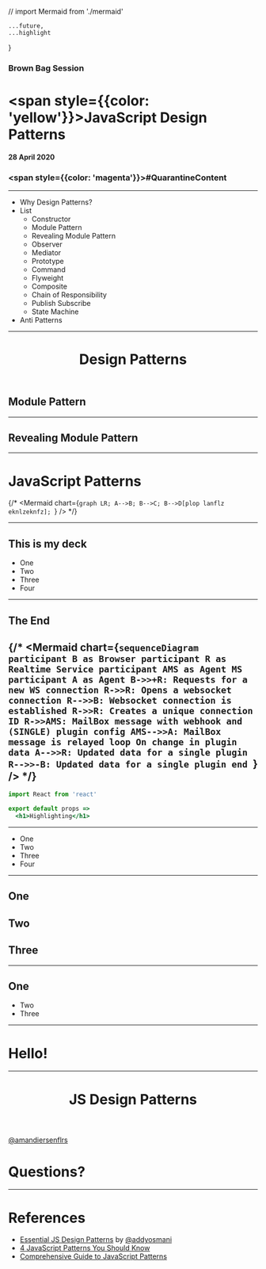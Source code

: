 // import Mermaid from './mermaid'

    ...future,
    ...highlight
}

### Brown Bag Session


# <span style={{color: 'yellow'}}>JavaScript</span> Design Patterns

#### 28 April 2020
### <span style={{color: 'magenta'}}>#QuarantineContent</span>
---

- Why Design Patterns?
- List
    - Constructor
    - Module Pattern
    - Revealing Module Pattern
    - Observer
    - Mediator
    - Prototype
    - Command
    - Flyweight
    - Composite
    - Chain of Responsibility
    - Publish Subscribe
    - State Machine
- Anti Patterns
---
<Header>

# Design Patterns

</Header>

## Module Pattern

---

## Revealing Module Pattern

---

# JavaScript Patterns
{/* <Mermaid
        chart={`graph LR;
A-->B;
B-->C;
B-->D[plop lanflz eknlzeknfz];
      `}
      /> */}

---

## This is my deck
- One
- Two
- Three
- Four

---

## The End
{/* <Mermaid
        chart={`sequenceDiagram
    participant B as Browser
    participant R as Realtime Service
    participant AMS as Agent MS
    participant A as Agent
    B->>+R: Requests for a new WS connection
    R->>R: Opens a websocket connection
    R-->>B: Websocket connection is established
    R->>R: Creates a unique connection ID
    R->>AMS: MailBox message with webhook and (SINGLE) plugin config
    AMS-->>A: MailBox message is relayed
    loop On change in plugin data
    	A-->>R: Updated data for a single plugin
    	R-->>-B: Updated data for a single plugin
    end
`}
/> */}
---

```jsx
import React from 'react'

export default props =>
  <h1>Highlighting</h1>
```
---

<ul>
  <li>One</li>
  <Steps>
    <li>Two</li>
    <li>Three</li>
    <li>Four</li>
  </Steps>
</ul>

---

## One

<Steps>

## Two
## Three

</Steps>

---

## One

<Steps>

- Two
- Three

</Steps>

---
<Head>
  <title>JS Design Patterns</title>
</Head>

# Hello!

--- 

<Header>

# JS Design Patterns

</Header>

<Footer>

[@amandiersenflrs](https://twitter.com/amandiersenflrs)

</Footer>

# Questions?

---

# References 

- [Essential JS Design Patterns](https://addyosmani.com/resources/essentialjsdesignpatterns/book/) by [@addyosmani](https://twitter.com/addyosmani)
- [4 JavaScript Patterns You Should Know](https://scotch.io/bar-talk/4-javascript-design-patterns-you-should-know)
- [Comprehensive Guide to JavaScript Patterns](https://www.toptal.com/javascript/comprehensive-guide-javascript-design-patterns)
